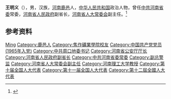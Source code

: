 '''王明义'''（{{bd|1945年|7月|}}），男，汉族，[[河南|河南]][[鹿邑|鹿邑]]人，[[中华人民共和国|中华人民共和国]]政治人物，曾任[[中共河南省委|中共河南省委]]常委，[[河南省人民政府|河南省人民政府]]副省长，[[河南省人大常委会|河南省人大常委会]]副主任。<ref>{{Cite web|title=王明义|url=http://www.bjhn.org/2018/lead/19_111.html|accessdate=2020-07-12|work=北京河南经济文化促进会|archive-date=2020-07-12|archive-url=https://web.archive.org/web/20200712060448/http://www.bjhn.org/2018/lead/19_111.html|dead-url=no}}</ref>

== 参考资料 ==
{{reflist}}

{{中国人物小作品}}

{{Authority control}}
{{DEFAULTSORT:Wang王}}
[[Category:王姓|Ming]]
[[Category:鹿邑人|Category:鹿邑人]]
[[Category:焦作礦業學院校友|Category:焦作礦業學院校友]]
[[Category:中国共产党党员_(1965年入党)|Category:中国共产党党员 (1965年入党)]]
[[Category:中共周口地委书记|Category:中共周口地委书记]]
[[Category:河南省公安厅厅长|Category:河南省公安厅厅长]]
[[Category:河南省人民政府副省长|Category:河南省人民政府副省长]]
[[Category:中共河南省委常委|Category:中共河南省委常委]]
[[Category:副总警监|Category:副总警监]]
[[Category:河南省人大常委会副主任|Category:河南省人大常委会副主任]]
[[Category:河南理工大学教授|Category:河南理工大学教授]]
[[Category:第十届全国人大代表|Category:第十届全国人大代表]]
[[Category:第十一届全国人大代表|Category:第十一届全国人大代表]]
[[Category:第十二屆全國人大代表|Category:第十二屆全國人大代表]]